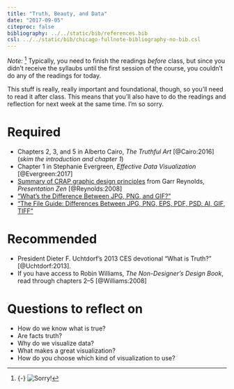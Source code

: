 ```yaml
---
title: "Truth, Beauty, and Data"
date: "2017-09-05"
citeproc: false
bibliography: ../../static/bib/references.bib
csl: ../../static/bib/chicago-fullnote-bibliography-no-bib.csl
---
```


*Note:* [^sorry] Typically, you need to finish the readings *before* class, but since you didn't receive the syllaubs until the first session of the course, you couldn't do any of the readings for today.

This stuff is really, really important and foundational, though, so you'll need to read it after class. This means that you'll also have to do the readings and reflection for next week at the same time. I'm so sorry. 

[^sorry]: {-}
  ![Sorry!](https://media.giphy.com/media/3oEdv5okG3TzMJ9pQY/giphy.gif)

# Required

- Chapters 2, 3, and 5 in Alberto Cairo, *The Truthful Art* [@Cairo:2016] (*skim the introduction and chapter 1*)
- Chapter 1 in Stephanie Evergreen, *Effective Data Visualization* [@Evergreen:2017]
- [Summary of CRAP graphic design principles](http://www.presentationzen.com/chapter6_spread.pdf) from Garr Reynolds, *Presentation Zen* [@Reynolds:2008]
- ["What's the Difference Between JPG, PNG, and GIF?"](https://gizmodo.com/5656669/whats-the-difference-between-jpg-png-and-gif)
- ["The File Guide: Differences Between JPG, PNG, EPS, PDF, PSD, AI, GIF, TIFF"](https://builtbytophat.com/file-guide-differences-between-jpg-png-eps-pdf-psd-ai-gif-tiff/)


# Recommended

- President Dieter F. Uchtdorf's 2013 CES devotional "What is Truth?" [@Uchtdorf:2013].&emsp;[<i class="fa fa-file-pdf-o" aria-hidden="true"></i>](/readings/Uchtdorf_Dieter_2013-01-13.pdf)&ensp;[<i class="fa fa-youtube" aria-hidden="true"></i>](https://youtu.be/sgRR9WZPp5c?t=12m50s)
- If you have access to Robin Williams, *The Non-Designer's Design Book*, read through chapters 2–5 [@Williams:2008]


# Questions to reflect on

- How do we know what is true?
- Are facts truth?
- Why do we visualize data?
- What makes a great visualization?
- How do you choose which kind of visualization to use?
